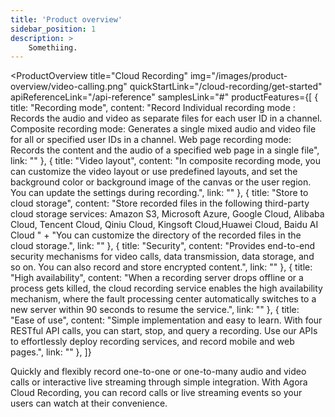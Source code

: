 ```yaml
---
title: 'Product overview'
sidebar_position: 1
description: >
    Somethiing.
---
```



<ProductOverview
    title="Cloud Recording"
    img="/images/product-overview/video-calling.png"
    quickStartLink="/cloud-recording/get-started"
    apiReferenceLink="/api-reference"
    samplesLink="#"
    productFeatures={[
        {
            title: "Recording mode",
            content: "Record Individual recording mode : Records the audio and video as separate files for each user ID in a channel. Composite recording mode: Generates a single mixed audio and video file for all or specified user IDs in a channel. Web page recording mode: Records the content and the audio of a specified web page in a single file",
            link: ""
        },
        {
            title: "Video layout",
            content: "In composite recording mode, you can customize the video layout or use predefined layouts, and set the background color or background image of the canvas or the user region. You can update the settings during recording.",
            link: ""
        },
        {
            title: "Store to cloud storage",
            content: "Store recorded files in the following third-party cloud storage services: Amazon S3, Microsoft Azure, Google Cloud, Alibaba Cloud, Tencent Cloud, Qiniu Cloud, Kingsoft Cloud,Huawei Cloud, Baidu AI Cloud " +
                "You can customize the directory of the recorded files in the cloud storage.",
            link: ""
        },
        {
            title: "Security",
            content: "Provides end-to-end security mechanisms for video calls, data transmission, data storage, and so on. You can also record and store encrypted content.",
            link: ""
        },
        {
            title: "High availability",
            content: "When a recording server drops offline or a process gets killed, the cloud recording service enables the high availability mechanism, where the fault processing center automatically switches to a new server within 90 seconds to resume the service.",
            link: ""
        },
        {
            title: "Ease of use",
            content: "Simple implementation and easy to learn. With four RESTful API calls, you can start, stop, and query a recording. Use our APIs to effortlessly deploy recording services, and record mobile and web pages.",
            link: ""
        },
    ]}

>

Quickly and flexibly record one-to-one or one-to-many audio and video calls or interactive live streaming through simple integration. With Agora Cloud Recording, you can record calls or live streaming events so your users can watch at their convenience.

</ProductOverview>